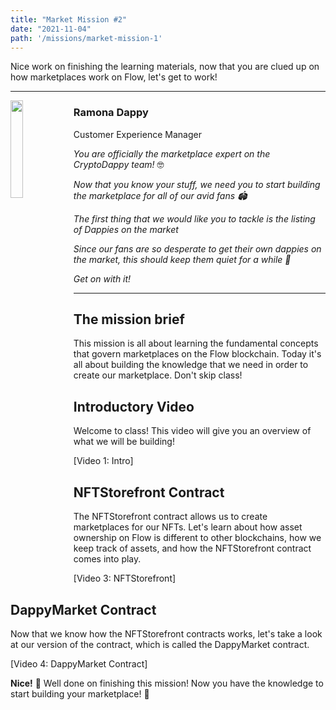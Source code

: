 ```yaml
---
title: "Market Mission #2"
date: "2021-11-04"
path: '/missions/market-mission-1'
---
```



Nice work on finishing the learning materials, now that you are clued up on how marketplaces work on Flow, let's get to work!

---

<img src="DappyImage" width="20%" style="float: left;" />


### Ramona Dappy

Customer Experience Manager

*You are officially the marketplace expert on the CryptoDappy team!* 🤓

*Now that you know your stuff, we need you to start building the marketplace for all of our avid fans 🏟️*

*The first thing that we would like you to tackle is the listing of Dappies on the market*

*Since our fans are so desperate to get their own dappies on the market, this should keep them quiet for a while 🤫*

*Get on with it!* 

---

## The mission brief

This mission is all about learning the fundamental concepts that govern marketplaces on the Flow blockchain. Today it's all about building the knowledge that we need in order to create our marketplace. Don't skip class!

## Introductory Video

Welcome to class! This video will give you an overview of what we will be building!

[Video 1: Intro]

## NFTStorefront Contract

The NFTStorefront contract allows us to create marketplaces for our NFTs. Let's learn about how asset ownership on Flow is different to other blockchains, how we keep track of assets, and how the NFTStorefront contract comes into play.

[Video 3: NFTStorefront]

## DappyMarket Contract

Now that we know how the NFTStorefront contracts works, let's take a look at our version of the contract, which is called the DappyMarket contract.

[Video 4: DappyMarket Contract]

**Nice!** 🎉  Well done on finishing this mission! Now you have the knowledge to start building your marketplace! 💪

